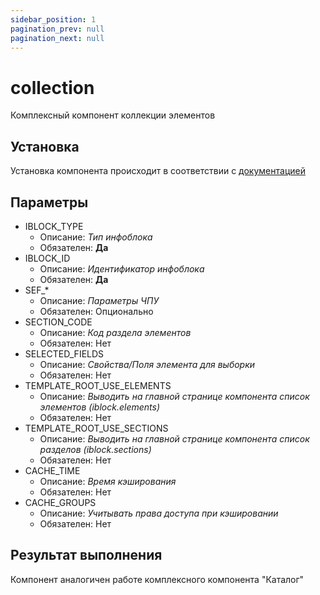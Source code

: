 ```yaml
---
sidebar_position: 1
pagination_prev: null
pagination_next: null
---
```


# collection

Комплексный компонент коллекции элементов

## Установка

Установка компонента происходит в соответствии с <a href="/php/intro#установка-компонентов">документацией</a>

## Параметры

- IBLOCK_TYPE
  - Описание: _Тип инфоблока_
  - Обязателен: **Да**
- IBLOCK_ID
  - Описание: _Идентификатор инфоблока_
  - Обязателен: **Да**
- SEF\_\*
  - Описание: _Параметры ЧПУ_
  - Обязателен: Опционально
- SECTION_CODE
  - Описание: _Код раздела элементов_
  - Обязателен: Нет
- SELECTED_FIELDS
  - Описание: _Свойства/Поля элемента для выборки_
  - Обязателен: Нет
- TEMPLATE_ROOT_USE_ELEMENTS
  - Описание: _Выводить на главной странице компонента список элементов (iblock.elements)_
  - Обязателен: Нет
- TEMPLATE_ROOT_USE_SECTIONS
  - Описание: _Выводить на главной странице компонента список разделов (iblock.sections)_
  - Обязателен: Нет
- CACHE_TIME
  - Описание: _Время кэширования_
  - Обязателен: Нет
- CACHE_GROUPS
  - Описание: _Учитывать права доступа при кэшировании_
  - Обязателен: Нет

## Результат выполнения

Компонент аналогичен работе комплексного компонента "Каталог"
